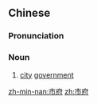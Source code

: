 ==Chinese==
{{zh-forms}}

===Pronunciation===
{{zh-pron
|m=shìfǔ
|c=si5 fu2
|cat=n
}}

===Noun===
{{zh-noun}}

# [[city]] [[government]]

[[zh-min-nan:市府]]
[[zh:市府]]